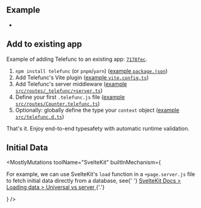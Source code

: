 
## Example

- <Link href="/examples/svelte-kit" />

## Add to existing app

Example of adding Telefunc to an existing app: [`7178fec`](https://github.com/brillout/telefunc/commit/7178fecec8e08c55b1f9057d8c9fb1563698be27).

1. `npm install telefunc` (or `pnpm`/`yarn`) ([example `package.json`](https://github.com/brillout/telefunc/commit/7178fecec8e08c55b1f9057d8c9fb1563698be27#diff-1847b47607c93049b1546e5e665738300a81d03b46a303236e4b0d5c6a47678a))
1. Add Telefunc's Vite plugin ([example `vite.config.ts`](https://github.com/brillout/telefunc/commit/7178fecec8e08c55b1f9057d8c9fb1563698be27#diff-47944bdcd0c53cfef019b731e51d5de7f52adc433ee42e23d70d2786df2ccb86))
1. Add Telefunc's server middleware ([example `src/routes/_telefunc/+server.ts`](https://github.com/brillout/telefunc/commit/7178fecec8e08c55b1f9057d8c9fb1563698be27#diff-90d1561bb0ebcba840e0f56681c3583bc775311dac1e4489983ce3d961ac4a0c))
1. Define your first `.telefunc.js` file ([example `src/routes/Counter.telefunc.ts`](https://github.com/brillout/telefunc/commit/7178fecec8e08c55b1f9057d8c9fb1563698be27#diff-175c619bea5e129b791fa88edbdb23eb0db7630bde74b99661c363972db39b25))
1. Optionally: globally define the type your `context` object ([example `src/telefunc.d.ts`](https://github.com/brillout/telefunc/commit/7178fecec8e08c55b1f9057d8c9fb1563698be27#diff-3105d009403392ee3729824908f17d97f6c8e046e1b77e060555e9c26f39d099))

That's it. Enjoy end-to-end typesafety with automatic runtime validation.

## Initial Data

<MostlyMutations
  toolName="SvelteKit"
  builtInMechanism={
    <p>
      For example, we can use SvelteKit's <code>load</code> function in a <code>+page.server.js</code> file to fetch
      initial data directly from a database, see{' '}
      <a href="https://kit.svelte.dev/docs/load#universal-vs-server">
        SvelteKit Docs &gt; Loading data &gt; Universal vs server
      </a>
      {'.'}
    </p>
  }
/>

